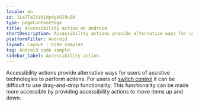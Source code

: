 ```yaml
---
locale: en
id: 1La7TaIXiN1dp4gVUJ9cDA
type: pageContentPage
title: Accessibility action on Android
shortDescription: Accessibility actions provide alternative ways for users of assistive technologies to perform actions.
platformFilter: Android
layout: Layout - Code samples
tag: Android code sample
sidebar_label: Accessibility action
---
```


Accessibility actions provide alternative ways for users of assistive technologies to perform actions. For users of [switch control](https://beta.appt.org/en/docs/ios/features/switch-control) it can be difficult to use drag-and-drop functionality. This functionality can be made more accessible by providing accessibility actions to move items up and down.


<CodeSample id="accessibility-action" locale="en" />
